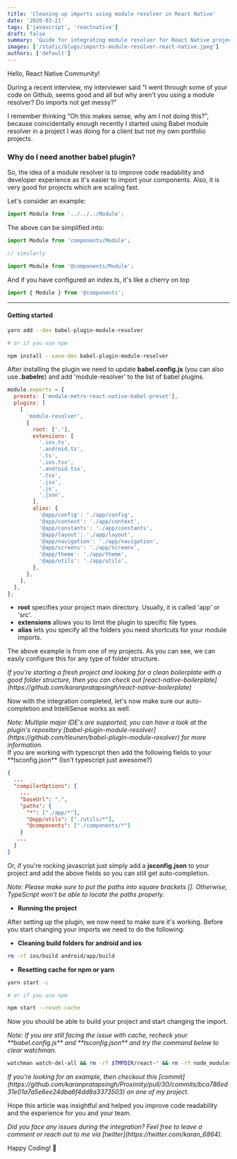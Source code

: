 ```yaml
---
title: 'Cleaning up imports using module resolver in React Native'
date: '2020-03-21'
tags: ['javascript', 'reactnative']
draft: false
summary: 'Guide for integrating module resolver for React Native projects'
images: ['/static/blogs/imports-module-resolver-react-native.jpeg']
authors: ['default']
---
```


Hello, React Native Community!

During a recent interview, my interviewer said "I went through some of your code on Github, seems good and all but why aren't you using a module resolver? Do imports not get messy?"

I remember thinking "Oh this makes sense, why am I not doing this?", because coincidentally enough recently I started using Babel module resolver in a project I was doing for a client but not my own portfolio projects.

### Why do I need another babel plugin?

So, the idea of a module resolver is to improve code readability and developer experience as it's easier to import your components. Also, it is very good for projects which are scaling fast.

Let's consider an example:

```js
import Module from '../../../Module';
```

The above can be simplified into:

```js
import Module from 'components/Module';

// similarly

import Module from '@components/Module';
```

And if you have configured an index.ts, it's like a cherry on top

```js
import { Module } from '@components';
```

---

#### Getting started

```bash
yarn add --dev babel-plugin-module-resolver

# or if you use npm

npm install --save-dev babel-plugin-module-resolver
```

After installing the plugin we need to update **babel.config.js** (you can also use **.babelrc**) and add 'module-resolver' to the list of babel plugins.

```js
module.exports = {
  presets: ['module:metro-react-native-babel-preset'],
  plugins: [
    [
      'module-resolver',
      {
        root: ['.'],
        extensions: [
          '.ios.ts',
          '.android.ts',
          '.ts',
          '.ios.tsx',
          '.android.tsx',
          '.tsx',
          '.jsx',
          '.js',
          '.json',
        ],
        alias: {
          '@app/config': './app/config',
          '@app/context': './app/context',
          '@app/constants': './app/constants',
          '@app/layout': './app/layout',
          '@app/navigation': './app/navigation',
          '@app/screens': './app/screens',
          '@app/theme': './app/theme',
          '@app/utils': './app/utils',
        },
      },
    ],
  ],
};
```

- **root** specifies your project main directory. Usually, it is called 'app' or 'src'.
- **extensions** allows you to limit the plugin to specific file types.
- **alias** lets you specify all the folders you need shortcuts for your module imports.

The above example is from one of my projects.
As you can see, we can easily configure this for any type of folder structure.

<i>
  If you're starting a fresh project and looking for a clean boilerplate with a
  good folder structure, then you can check out
  [react-native-boilerplate](https://github.com/karanpratapsingh/react-native-boilerplate)
</i>

Now with the integration completed, let's now make sure our auto-completion and IntelliSense works as well.

<i>
  Note: Multiple major IDE's are supported, you can have a look at the plugin's
  repository
  [babel-plugin-module-resolver](https://github.com/tleunen/babel-plugin-module-resolver)
  for more information.
</i>

<br />
If you are working with typescript then add the following fields to your **tsconfig.json**
(Isn't typescript just awesome?)

```JSON
{
  ...
  "compilerOptions": {
    ...
    "baseUrl": ".",
    "paths": {
      "*": ["./app/*"],
      "@app/utils": ["./utils/*"],
      "@components": ["./components/*"]
    }
   ...
  }
}
```

Or, if you're rocking javascript just simply add a **jsconfig.json** to your project and add the above fields so you can still get auto-completion.

<i>
  Note: Please make sure to put the paths into square brackets []. Otherwise,
  TypeScript won’t be able to locate the paths properly.
</i>

- **Running the project**

After setting up the plugin, we now need to make sure it's working.
Before you start changing your imports we need to do the following:

- **Cleaning build folders for android and ios**

```bash
rm -rf ios/build android/app/build
```

- **Resetting cache for npm or yarn**

```bash
yarn start -c

# or if you use npm

npm start --reset-cache
```

Now you should be able to build your project and start changing the import.

<i>
  Note: If you are still facing the issue with cache, recheck your
  **babel.config.js** and **tsconfig.json** and try the command below to clear
  watchman.
</i>

```bash
watchman watch-del-all && rm -rf $TMPDIR/react-* && rm -rf node_modules/ && npm cache verify && npm install && npm start --reset-cache
```

<i>
  If you're looking for an example, then checkout this
  [commit](https://github.com/karanpratapsingh/Proximity/pull/30/commits/bca786ed31e01a7a5e6ee24dba6f4dd8a3373503)
  on one of my project.
</i>

Hope this article was insightful and helped you improve code readability and the experience for you and your team.

<i>
  Did you face any issues during the integration? Feel free to leave a comment
  or reach out to me via [twitter](https://twitter.com/karan_6864).
</i>

Happy Coding! 🎉
